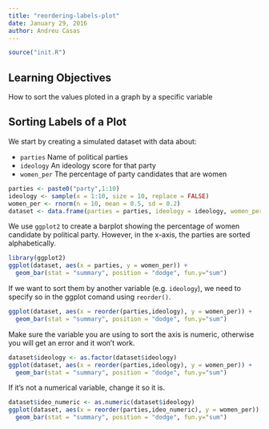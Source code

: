 ```yaml
---
title: "reordering-labels-plot"
date: January 29, 2016
author: Andreu Casas
---
```


```r
source("init.R")
```

## Learning Objectives
How to sort the values ploted in a graph by a specific variable

## Sorting Labels of a Plot
We start by creating a simulated dataset with data about:

- `parties` Name of political parties
- `ideology` An ideology score for that party
- `women_per` The percentage of party candidates that are women

```r
parties <- paste0("party",1:10)
ideology <- sample(x = 1:10, size = 10, replace = FALSE)
women_per <- rnorm(n = 10, mean = 0.5, sd = 0.2)
dataset <- data.frame(parties = parties, ideology = ideology, women_per = women_per)
```

We use `ggplot2` to create a barplot showing the percentage of women candidate by political party. However, in the x-axis, the parties are sorted alphabetically. 
```r
library(ggplot2)
ggplot(dataset, aes(x = parties, y = women_per)) + 
  geom_bar(stat = "summary", position = "dodge", fun.y="sum")
```

If we want to sort them by another variable (e.g. `ideology`), we need to specify so in the ggplot comand using `reorder()`.
```r
ggplot(dataset, aes(x = reorder(parties,ideology), y = women_per)) + 
  geom_bar(stat = "summary", position = "dodge", fun.y="sum")
```

Make sure the variable you are using to sort the axis is numeric, otherwise you will get an error and it won't work.
```r
dataset$ideology <- as.factor(dataset$ideology)
ggplot(dataset, aes(x = reorder(parties,ideology), y = women_per)) + 
  geom_bar(stat = "summary", position = "dodge", fun.y="sum")
```

If it's not a numerical variable, change it so it is. 
```r
dataset$ideo_numeric <- as.numeric(dataset$ideology)
ggplot(dataset, aes(x = reorder(parties,ideo_numeric), y = women_per)) + 
  geom_bar(stat = "summary", position = "dodge", fun.y="sum")
```



